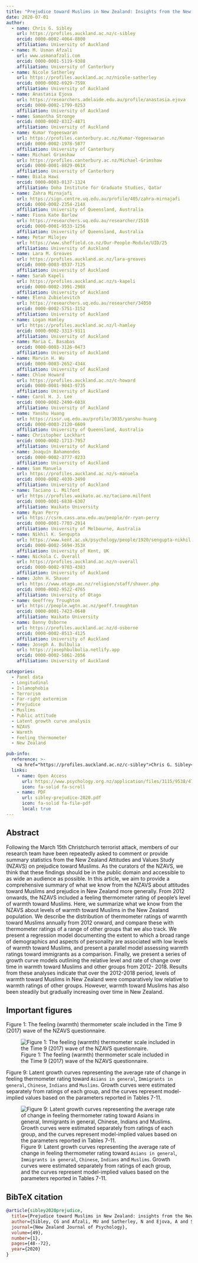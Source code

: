 ```yaml
---
title: "Prejudice toward Muslims in New Zealand: Insights from the New Zealand Attitudes and Values Study"
date: 2020-07-01
author:
  - name: Chris G. Sibley
    url: https://profiles.auckland.ac.nz/c-sibley
    orcid: 0000-0002-4064-8800
    affiliation: University of Auckland
  - name: M. Usman Afzali
    url: www.usmanafzali.com
    orcid: 0000-0001-5119-9388
    affiliation: University of Canterbury
  - name: Nicole Satherley
    url: https://profiles.auckland.ac.nz/nicole-satherley
    orcid: 0000-0002-6929-759X
    affiliation: University of Auckland
  - name: Anastasia Ejova
    url: https://researchers.adelaide.edu.au/profile/anastasia.ejova
    orcid: 0000-0002-1799-0253
    affiliation: University of Auckland    
  - name: Samantha Stronge
    orcid: 0000-0002-8312-4871
    affiliation: University of Auckland 
  - name: Kumar Yogeeswaran
    url: https://profiles.canterbury.ac.nz/Kumar-Yogeeswaran
    orcid: 0000-0002-1978-5077
    affiliation: University of Canterbury      
  - name: Michael Grimshaw
    url: https://profiles.canterbury.ac.nz/Michael-Grimshaw
    orcid: 0000-0001-8829-061X
    affiliation: University of Canterbury   
  - name: Diala Hawi
    orcid: 0000-0003-0137-1324
    affiliation: Doha Institute for Graduate Studies, Qatar         
  - name: Zahra Mirnajafi
    url: https://sign.centre.uq.edu.au/profile/405/zahra-mirnajafi
    orcid: 0000-0002-2354-214X
    affiliation: University of Queensland, Australia
  - name: Fiona Kate Barlow
    url: https://researchers.uq.edu.au/researcher/1510
    orcid: 0000-0001-9533-1256
    affiliation: University of Queensland, Australia
  - name: Petar Milojev
    url: https://www.sheffield.co.nz/Our-People-Module/UID/25
    affiliation: University of Auckland
  - name: Lara M. Greaves
    url: https://profiles.auckland.ac.nz/lara-greaves
    orcid: 0000-0003-0537-7125
    affiliation: University of Auckland                                              
  - name: Sarah Kapeli
    url: https://profiles.auckland.ac.nz/s-kapeli
    orcid: 0000-0002-3991-290X
    affiliation: University of Auckland
  - name: Elena Zubielevitch
    url: https://researchers.uq.edu.au/researcher/34050
    orcid: 0000-0002-5751-3152
    affiliation: University of Auckland   
  - name: Logan Hamley
    url: https://profiles.auckland.ac.nz/l-hamley
    orcid: 0000-0002-3313-9311
    affiliation: University of Auckland
  - name: Maria C. Basabas
    orcid: 0000-0003-3126-0473
    affiliation: University of Auckland      
  - name: Marvin H. Wu
    orcid: 0000-0003-2652-434X
    affiliation: University of Auckland
  - name: Chloe Howard
    url: https://profiles.auckland.ac.nz/c-howard
    orcid: 0000-0001-9043-9735
    affiliation: University of Auckland    
  - name: Carol H. J. Lee
    orcid: 0000-0002-2490-603X
    affiliation: University of Auckland
  - name: Yanshu Huang
    url: https://issr.uq.edu.au/profile/3035/yanshu-huang
    orcid: 0000-0003-2120-6609
    affiliation: University of Queensland, Australia    
  - name: Christopher Lockhart
    orcid: 0000-0002-1713-7957
    affiliation: University of Auckland
  - name: Joaquín Bahamondes
    orcid: 0000-0002-3777-8233
    affiliation: University of Auckland    
  - name: Sam Manuela
    url: https://profiles.auckland.ac.nz/s-manuela
    orcid: 0000-0002-4030-3490
    affiliation: University of Auckland
  - name: Taciano L. Milfont
    url: https://profiles.waikato.ac.nz/taciano.milfont
    orcid: 0000-0001-6838-6307
    affiliation: Waikato University    
  - name: Ryan Perry
    url: https://csrm.cass.anu.edu.au/people/dr-ryan-perry
    orcid: 0000-0001-7703-2914
    affiliation: University of Melbourne, Australia     
  - name: Nikhil K. Sengupta
    url: https://www.kent.ac.uk/psychology/people/1920/sengupta-nikhil
    orcid: 0000-0002-5694-353X
    affiliation: University of Kent, UK
  - name: Nickola C. Overall
    url: https://profiles.auckland.ac.nz/n-overall
    orcid: 0000-0002-9703-4383
    affiliation: University of Auckland   
  - name: John H. Shaver
    url: https://www.otago.ac.nz/religion/staff/shaver.php
    orcid: 0000-0002-9522-4765
    affiliation: University of Otago
  - name: Geoffrey Troughton
    url: https://people.wgtn.ac.nz/geoff.troughton
    orcid: 0000-0001-7423-0640
    affiliation: Waikato University
  - name: Danny Osborne
    url: https://profiles.auckland.ac.nz/d-osborne
    orcid: 0000-0002-8513-4125
    affiliation: University of Auckland
  - name: Joseph A. Bulbulia
    url: https://josephbulbulia.netlify.app
    orcid: 0000-0002-5861-2056
    affiliation: University of Auckland

categories:
  - Panel data
  - Longitudinal
  - Islamophobia
  - Terrorism
  - Far-right extermism
  - Prejudice
  - Muslims
  - Public attitude
  - Latent growth curve analysis
  - NZAVS
  - Warmth
  - Feeling thermometer
  - New Zealand 

pub-info:
  reference: >-
    <a href="https://profiles.auckland.ac.nz/c-sibley">Chris G. Sibley</a>, <strong>M. Usman Afzali</strong>,  <a href="https://profiles.auckland.ac.nz/nicole-satherley">Nicole Satherley</a>, <a href="https://researchers.adelaide.edu.au/profile/anastasia.ejova">Anastasia Ejova</a>, <a >Samantha Stronge</a>, <a href="https://profiles.canterbury.ac.nz/Kumar-Yogeeswaran">Kumar Yogeeswaran</a>, <a href="https://profiles.canterbury.ac.nz/Michael-Grimshaw">Michael Grimshaw </a>, <a >Diala Hawi</a>, <a href= "https://sign.centre.uq.edu.au/profile/405/zahra-mirnajafi">Zahra Mirnajafi</a>, <a href= "https://researchers.uq.edu.au/researcher/1510">Fiona Kate Barlow </a>, <a href= "https://www.sheffield.co.nz/Our-People-Module/UID/25">Petar Milojev </a>, <a href="https://profiles.auckland.ac.nz/lara-greaves">Lara Greaves</a>, <a href="https://profiles.auckland.ac.nz/s-kapeli">Sarah Kapeli</a>, <a href="https://researchers.uq.edu.au/researcher/34050">Elena Zubielevitch</a>, <a href="https://profiles.auckland.ac.nz/l-hamley">Logan Hamley</a>, <a >Maria C. Basabas</a>, <a >Marvin H. Wu</a>, <a href="https://profiles.auckland.ac.nz/c-howard">Chloe Howard</a>, <a >Carol H. J. Lee</a>, <a href="https://issr.uq.edu.au/profile/3035/yanshu-huang">Yanshu Huang</a>, <a >Christopher Lockhart</a>, <a >Joaquín Bahamondes </a>, <a href="https://profiles.auckland.ac.nz/s-manuela">Sam Manuela</a>, <a href="https://profiles.waikato.ac.nz/taciano.milfont">Taciano L. Milfont</a>, <a href="https://csrm.cass.anu.edu.au/people/dr-ryan-perry">Ryan Perry</a>, <a href="https://www.kent.ac.uk/psychology/people/1920/sengupta-nikhil">Nikhil K. Sengupta</a>, <a href="https://profiles.auckland.ac.nz/n-overall">Nickola C. Overall</a>, <a href="https://www.otago.ac.nz/religion/staff/shaver.php">John H. Shaver</a>, <a href="https://people.wgtn.ac.nz/geoff.troughton">Geoffrey Troughton</a>, <a href="https://profiles.auckland.ac.nz/d-osborne">Danny Osborne</a>, and <a href="https://josephbulbulia.netlify.app">Joseph A. Bulbulia</a>. (2020). Prejudice toward Muslims in New Zealand: Insights from the New Zealand Attitudes and Values Study. <em>New Zealand Journal of Psychology 49</em>(1), 48-72.
  links:
    - name: Open Access
      url: https://www.psychology.org.nz/application/files/3115/9538/4780/Sibley_et_al_48-72.pdf
      icon: fa-solid fa-scroll
    - name: PDF
      url: sibley-prejudice-2020.pdf
      icon: fa-solid fa-file-pdf
      local: true
---
```


## Abstract

Following the March 15th Christchurch terrorist attack, members of our research team have been
repeatedly asked to comment or provide summary statistics from the New Zealand Attitudes and
Values Study (NZAVS) on prejudice toward Muslims. As the curators of the NZAVS, we think that
these findings should be in the public domain and accessible to as wide an audience as possible.
In this article, we aim to provide a comprehensive summary of what we know from the NZAVS
about attitudes toward Muslims and prejudice in New Zealand more generally. From 2012
onwards, the NZAVS included a feeling thermometer rating of people’s level of warmth toward
Muslims. Here, we summarize what we know from the NZAVS about levels of warmth toward
Muslims in the New Zealand population. We describe the distribution of thermometer ratings of
warmth toward Muslims annually from 2012 onward, and compare these with thermometer ratings
of a range of other groups that we also track. We present a regression model documenting the
extent to which a broad range of demographics and aspects of personality are associated with low
levels of warmth toward Muslims, and present a parallel model assessing warmth ratings toward
immigrants as a comparison. Finally, we present a series of growth curve models outlining the
relative level and rate of change over time in warmth toward Muslims and other groups from 2012-
2018. Results from these analyses indicate that over the 2012-2018 period, levels of warmth
toward Muslims in New Zealand were comparatively low relative to warmth ratings of other groups.
However, warmth toward Muslims has also been steadily but gradually increasing over time in New
Zealand.

## Important figures

Figure 1: The feeling (warmth) thermometer scale included in the Time 9 (2017) wave of the NZAVS questionnaire.

![Figure 1: The feeling (warmth) thermometer scale included in the Time 9 (2017) wave of the NZAVS questionnaire.](fig1.png)

Figure 9: Latent growth curves representing the average rate of change in feeling thermometer rating toward `Asians in general`, `Immigrants in general`, `Chinese`, `Indians` and `Muslims`. Growth curves were estimated separately from ratings of each group, and the curves represent model-implied values based on the parameters reported in Tables 7-11.

![Figure 9: Latent growth curves representing the average rate of change in feeling thermometer rating toward `Asians in general`, `Immigrants in general`, `Chinese`, `Indians` and `Muslims`. Growth curves were estimated separately from ratings of each group, and the curves represent model-implied values based on the parameters reported in Tables 7-11.](fig9.png)

## BibTeX citation

```bibtex
@article{sibley2020prejudice,
  title={Prejudice toward Muslims in New Zealand: insights from the New Zealand attitudes and values study},
  author={Sibley, CG and Afzali, MU and Satherley, N and Ejova, A and Stronge, S and Yogeeswaran, K and Grimshaw, M and Hawi, D and Mirnajafi, Z and Barlow, FK and Milojev, P and Greaves, LM and Kapeli, S and Zubielevitch, E and Hamley, L and Basabas, and Wu, MH and Howard, C and Lee, CH and Huang, Y and Lockhart, C and Bahamondes, J and Manuela, S and Milfont, TL and Perry, R and Sengupta, NK and Overall, NC and Shaver, JH and Troughten, G and Osborne, D and Blubulia, JA},
  journal={New Zealand Journal of Psychology},
  volume={49},
  number={1},
  pages={48--72},
  year={2020}
}
```
